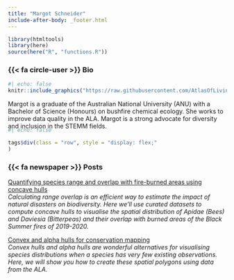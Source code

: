 ```yaml
---
title: "Margot Schneider"
include-after-body: _footer.html
---
```


```r
library(htmltools)
library(here)
source(here("R", "functions.R"))
```

### {{< fa circle-user >}} Bio 

:::{.bio-row}
:::{.bio-column-right}

```r
#| echo: false
knitr::include_graphics("https://raw.githubusercontent.com/AtlasOfLivingAustralia/ala-labs/main/images/people/margot.jpg")
```
:::

:::{.bio-column-left}
Margot is a graduate of the Australian National University (ANU) with a Bachelor of Science (Honours) on bushfire chemical ecology. She works to improve data quality in the ALA. Margot is a strong advocate for diversity and inclusion in the STEMM fields.
:::
:::

:::{.column-body style="margin-top:-20px;"}
```r
#| echo: false

tags$div(class = "row", style = "display: flex;"
)
```
:::


### {{< fa newspaper >}} Posts 

[Quantifying species range and overlap with fire-burned areas using concave hulls](https://labs.ala.org.au/posts/2022-10-12_quantifying-species-range/post.html)<br>
*Calculating range overlap is an efficient way to estimate the impact of natural disasters on biodiversity. Here we'll use curated datasets to compute concave hulls to visualise the spatial distribution of Apidae (Bees) and Daviesia (Bitterpeas) and their overlap with burned areas of the Black Summer fires of 2019-2020.*

[Convex and alpha hulls for conservation mapping](https://labs.ala.org.au/posts/2022-10-12_alpha-hulls/post.html)<br>
*Convex hulls and alpha hulls are wonderful alternatives for visualising species distributions when a species has very few existing observations. Here, we will show you how to create these spatial polygons using data from the ALA.*

